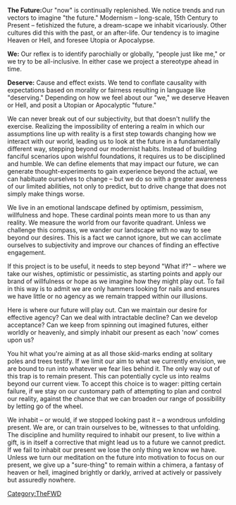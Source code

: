 {{TheFWD header}}{{DISPLAYTITLE:11. On the Future We Deserve… - Antonio Dias}}
'''The Future: '''Our "now" is continually replenished. We notice trends and run vectors to imagine "the future." Modernism – long-scale, 15th Century to Present – fetishized the future, a dream-scape we inhabit vicariously. Other cultures did this with the past, or an after-life. Our tendency is to imagine Heaven or Hell, and foresee Utopia or Apocalypse. 

'''We:''' Our reflex is to identify parochially or globally, "people just like me," or we try to be all-inclusive. In either case we project a stereotype ahead in time. 

'''Deserve:''' Cause and effect exists. We tend to conflate causality with expectations based on morality or fairness resulting in language like "deserving." Depending on how we feel about our "we," we deserve Heaven or Hell, and posit a Utopian or Apocalyptic "future." 



We can never break out of our subjectivity, but that doesn't nullify the exercise. Realizing the impossibility of entering a realm in which our assumptions line up with reality is a first step towards changing how we interact with our world, leading us to look at the future in a fundamentally different way, stepping beyond our modernist habits. Instead of building fanciful scenarios upon wishful foundations, it requires us to be disciplined and humble. We can define elements that may impact our future, we can generate thought-experiments to gain experience beyond the actual, we can habituate ourselves to change – but we do so with a greater awareness of our limited abilities, not only to predict, but to drive change that does not simply make things worse. 

We live in an emotional landscape defined by optimism, pessimism, willfulness and hope. These cardinal points mean more to us than any reality. We measure the world from our favorite quadrant. Unless we challenge this compass, we wander our landscape with no way to see beyond our desires. This is a fact we cannot ignore, but we can acclimate ourselves to subjectivity and improve our chances of finding an effective engagement. 

If this project is to be useful, it needs to step beyond "What if?" – where we take our wishes, optimistic or pessimistic, as starting points and apply our brand of willfulness or hope as we imagine how they might play out. To fail in this way is to admit we are only hammers looking for nails and ensures we have little or no agency as we remain trapped within our illusions. 

[[Category:TheFWD]]

Here is where our future will play out. Can we maintain our desire for effective agency? Can we deal with intractable decline? Can we develop acceptance? Can we keep from spinning out imagined futures, either worldly or heavenly, and simply inhabit our present as each 'now' comes upon us? 

You hit what you're aiming at as all those skid-marks ending at solitary poles and trees testify. If we limit our aim to what we currently envision, we are bound to run into whatever we fear lies behind it. The only way out of this trap is to remain present. This can potentially cycle us into realms beyond our current view. To accept this choice is to wager: pitting certain failure, if we stay on our customary path of attempting to plan and control our reality, against the chance that we can broaden our range of possibility by letting go of the wheel. 

We inhabit – or would, if we stopped looking past it – a wondrous unfolding present. We are, or can train ourselves to be, witnesses to that unfolding. The discipline and humility required to inhabit our present, to live within a gift, is in itself a corrective that might lead us to a future we cannot predict. If we fail to inhabit our present we lose the only thing we know we have. Unless we turn our meditation on the future into motivation to focus on our present, we give up a "sure-thing" to remain within a chimera, a fantasy of heaven or hell, imagined brightly or darkly, arrived at actively or passively but assuredly nowhere.

{{TheFWD references}}
